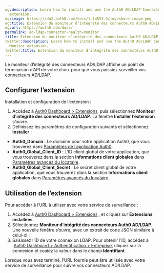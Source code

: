 ```yaml
---
og:description: Learn how to install and use the Auth0 AD/LDAP Connector Health Monitor
  extension.
og:image: https://cdn2.auth0.com/docs/1.14553.0/img/share-image.png
og:title: Extension du moniteur d’intégrité des connecteurs Auth0 AD/LDAP
og:url: https://auth0.com/docs/
permalink: ad-ldap-connector-health-monitor
title: Extension du moniteur d’intégrité des connecteurs Auth0 AD/LDAP
twitter:description: Learn how to install and use the Auth0 AD/LDAP Connector Health
  Monitor extension.
twitter:title: Extension du moniteur d’intégrité des connecteurs Auth0 AD/LDAP
---
```


Le moniteur d’intégrité des connecteurs AD/LDAP affiche un point de terminaison d’API de votre choix pour que vous puissiez surveiller vos connecteurs AD/LDAP.

## Configurer l’extension

Installation et configuration de l’extension :

1. Accédez à [Auth0 Dashboard > Extensions](%24%7Bmanage_url%7D/#/extensions), puis sélectionnez **Moniteur d’intégrité des connecteurs AD/LDAP**. La fenêtre **Installer l’extension** s’ouvre.
2. Définissez les paramètres de configuration suivants et sélectionnez **Installer** :

* **Auth0_Domain** : Le domaine pour votre application Auth0, que vous trouverez dans [Paramètres de l’application Auth0](%24%7Bmanage_url%7D/#/applications/%24%7Baccount.clientId%7D/settings).
* **Auth0_Global_Client_ID** : L’ID client global de votre application, que vous trouverez dans la section **Informations client globales** dans [Paramètres avancés du locataire](%24%7Bmanage_url%7D/#/tenant/advanced).
* **Auth0_Global_Client_Secret** : Le secret client global de votre application, que vous trouverez dans la section **Informations client globales** dans [Paramètres avancés du locataire](%24%7Bmanage_url%7D/#/tenant/advanced).

## Utilisation de l’extension

Pour accéder à l’URL à utiliser avec votre service de surveillance :

1. Accédez à [Auth0 Dashboard > Extensions](%24%7Bmanage_url%7D/#/extensions) , et cliquez sur **Extensions installées**.
2. Sélectionnez **Moniteur d’intégrité des connecteurs Auth0 AD/LDAP**. Une nouvelle fenêtre s’ouvre, avec un extrait de code JSON similaire à celui-ci :
3. Saisissez l’ID de votre connexion LDAP. Pour obtenir l’ID, accédez à  [Auth0 Dashboard > Authentification > Entreprise](https://manage.auth0.com/#/connections/enterprise), cliquez sur la connexion et copiez la valeur dans le champ **Identifiant**.

Lorsque vous avez terminé, l’URL fournie peut être utilisée avec votre service de surveillance pour suivre vos connecteurs AD/LDAP.